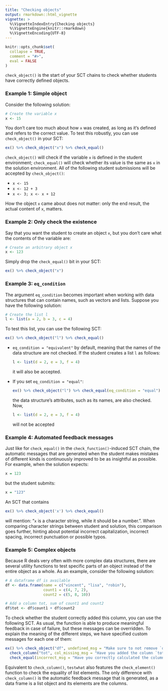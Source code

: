 ```yaml
---
title: "Checking objects"
output: rmarkdown::html_vignette
vignette: >
  %\VignetteIndexEntry{Checking objects}
  %\VignetteEngine{knitr::rmarkdown}
  %\VignetteEncoding{UTF-8}
---
```


```r
knitr::opts_chunk$set(
  collapse = TRUE,
  comment = "#>",
  eval = FALSE
)
```

`check_object()` is the start of your SCT chains to check whether students have correctly defined objects.

### Example 1: Simple object

Consider the following solution:

```r
# Create the variable x
x <- 15
```

You don't care too much about how `x` was created, as long as it's defined and refers to the correct value. To test this robustly, you can use `check_object()` in your SCT:

```r
ex() %>% check_object("x") %>% check_equal()
```

`check_object()` will check if the variable `x` is defined in the student environment; `check_equal()` will check whether its value is the same as `x` in the solution environment. All of the following student submissions will be accepted by `check_object()`:

- `x <- 15`
- `x <- 12 + 3`
- `x <- 3; x <- x + 12`

How the object `x` came about does not matter: only the end result, the actual content of `x`, matters.

### Example 2: Only check the existence

Say that you want the student to create an object `x`, but you don't care what the contents of the variable are:

```r
# Create an arbitrary object x
x <- 123
```

Simply drop the `check_equal()` bit in your SCT:

```r
ex() %>% check_object("x")
```

### Example 3: `eq_condition`

The argument `eq_condition` becomes important when working with data structures that can contain names, such as vectors and lists. Suppose you have the following solution:

```r
# Create the list l
l <- list(a = 2, b = 3, c = 4)
```

To test this list, you can use the following SCT:

```r
ex() %>% check_object("l") %>% check_equal()
```

- `eq_condition = "equivalent"` by default, meaning that the names of the data structure are not checked. If the student creates a list `l` as follows:

  ```r
  l <- list(d = 2, e = 3, f = 4)
  ```
  
  it will also be accepted.
  
- If you set `eq_condition = "equal"`:

  ```r
  ex() %>% check_object("l") %>% check_equal(eq_condition = "equal")
  ```
  
  the data structure's attributes, such as its names, are also checked. Now, 
  
  ```r
  l <- list(d = 2, e = 3, f = 4)
  ```
  
  will not be accepted


### Example 4: Automated feedback messages

Just like for `check_equal()` in the `check_function()`-induced SCT chain, the automatic messages that are generated when the student makes mistakes of different kinds is continuously improved to be as insightful as possible. For example, when the solution expects:

```r
x = 123
```

but the student submits:

```r
x = "123"
```

An SCT that contains

```r
ex() %>% check_object('x') %>% check_equal()
```

will mention: "`x` is a character string, while it should be a number.". When comparing character strings between student and solution, this comparison goes further, hinting about potential incorrect capitalization, incorrect spacing, incorrect punctuation or possible typos.


### Example 5: Complex objects

Because R deals very often with more complex data structures, there are several utility functions to test specific parts of an object instead of the entire object as a whole. As an example, consider the following solution:
    
```r
# A dataframe df is available
df <- data.frame(name = c("vincent", "lisa", "robin"),
                 count1 = c(4, 7, 2),
                 count2 = c(5, 8, 10))

# Add a column tot, sum of count1 and count2
df$tot <- df$count1 + df$count2
```

To check whether the student correctly added this column, you can use the following SCT. As usual, the function is able to produce meaningful feedback in case of failure, but these messages can be overridden. To explain the meaning of the different steps, we have specified custom messages for each one of them:

```r
ex() %>% check_object("df", undefined_msg = "Make sure to not remove `df`!") %>%
  check_column("tot", col_missing_msg = "Have you added the column `tot` to `df`?") %>%
  check_equal(incorrect_msg = "Have you correctly calculated the column `tot` based on `count1` and `count2`?")
```

Equivalent to `check_column()`, `testwhat` also features the `check_element()` function to check the equality of list elements. The only difference with `check_column()` is the automatic feedback message that is generated, as a data frame is a list object and its elements are the columns.

